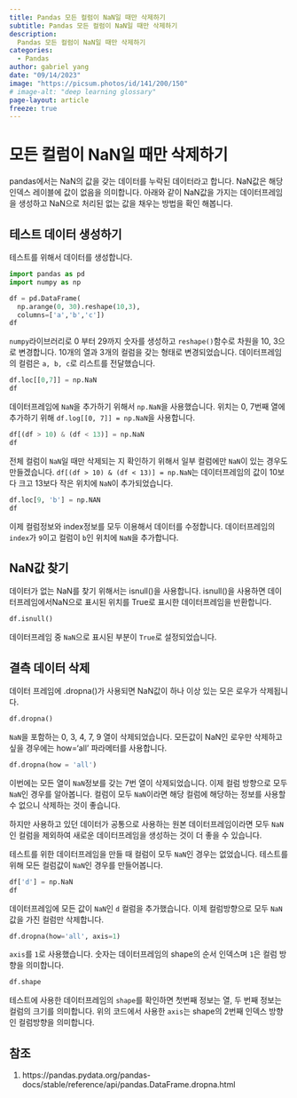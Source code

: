 ```yaml
---
title: Pandas 모든 컬럼이 NaN일 때만 삭제하기
subtitle: Pandas 모든 컬럼이 NaN일 때만 삭제하기
description:
  Pandas 모든 컬럼이 NaN일 때만 삭제하기
categories:
  - Pandas
author: gabriel yang
date: "09/14/2023"
image: "https://picsum.photos/id/141/200/150"
# image-alt: "deep learning glossary"
page-layout: article
freeze: true
---
```


# 모든 컬럼이 NaN일 때만 삭제하기

pandas에서는 NaN의 값을 갖는 데이터를 누락된 데이터라고 합니다. NaN값은 해당 인덱스 레이블에 값이 없음을 의미합니다. 아래와 같이 NaN값을 가지는 데이터프레임을 생성하고 NaN으로 처리된 없는 값을 채우는 방법을 확인 해봅니다.

## 테스트 데이터 생성하기

테스트를 위해서 데이터를 생성합니다.
``` python
import pandas as pd
import numpy as np

df = pd.DataFrame(
  np.arange(0, 30).reshape(10,3),
  columns=['a','b','c'])
df
```

`numpy`라이브러리로 0 부터 29까지 숫자를 생성하고 `reshape()`함수로 차원을 10, 3으로 변경합니다. 10개의 열과 3개의 컬럼을 갖는 형태로 변경되었습니다. 데이터프레임의 컬럼은 `a, b, c`로 리스트를 전달했습니다.

``` python
df.loc[[0,7]] = np.NaN
df
```

데이터프레임에 `NaN`을 추가하기 위해서 `np.NaN`을 사용했습니다. 위치는 0, 7번째 열에 추가하기 위해 `df.log[[0, 7]] = np.NaN`을 사용합니다.

``` python
df[(df > 10) & (df < 13)] = np.NaN
df
```

전체 컬럼이 `NaN`일 때만 삭제되는 지 확인하기 위해서 일부 컬럼에만 `NaN`이 있는 경우도 만들겠습니다. `df[(df > 10) & (df < 13)] = np.NaN`는 데이터프레임의 값이 10보다 크고 13보다 작은 위치에 `NaN`이 추가되었습니다.

``` python
df.loc[9, 'b'] = np.NAN
df
```

이제 컬럼정보와 index정보를 모두 이용해서 데이터를 수정합니다. 데이터프레임의 `index`가 `9`이고 컬럼이 `b`인 위치에 `NaN`을 추가합니다.

## NaN값 찾기

데이터가 없는 NaN를 찾기 위해서는 isnull()을 사용합니다. isnull()을 사용하면 데이터프레임에서NaN으로 표시된 위치를 True로 표시한 데이터프레임을 반환합니다.

``` python
df.isnull()
```

데이터프레임 중 `NaN`으로 표시된 부분이 `True`로 설정되었습니다.

## 결측 데이터 삭제

데이터 프레임에 .dropna()가 사용되면 NaN값이 하나 이상 있는 모은 로우가 삭제됩니다.

``` python
df.dropna()
```

`NaN`을 포함하는 0, 3, 4, 7, 9 열이 삭제되었습니다. 모든값이 NaN인 로우만 삭제하고 싶을 경우에는 how='all' 파라메터를 사용합니다.

``` python
df.dropna(how = 'all')
```

이번에는 모든 열이 `NaN`정보를 갖는 7번 열이 삭제되었습니다. 이제 컬럼 방향으로 모두 `NaN`인 경우를 알아봅니다. 컬럼이 모두 `NaN`이라면 해당 컬럼에 해당하는 정보를 사용할 수 없으니 삭제하는 것이 좋습니다.

하지만 사용하고 있던 데이터가 공통으로 사용하는 원본 데이터프레임이라면 모두 `NaN`인 컬럼을 제외하여 새로운 데이터프레임을 생성하는 것이 더 좋을 수 있습니다.

테스트를 위한 데이터프레임을 만들 때 컬럼이 모두 `NaN`인 경우는 없었습니다. 테스트를 위해 모든 컬럼값이 `NaN`인 경우를 만들어봅니다.

``` python
df['d'] = np.NaN
df
```

데이터프레임에 모든 값이 `NaN`인 `d` 컬럼을 추가했습니다. 이제 컬럼방향으로 모두 `NaN`값을 가진 컬럼만 삭제합니다.

``` python
df.dropna(how='all', axis=1)
```

`axis`를 `1`로 사용했습니다. 숫자는 데이터프레임의 shape의 순서 인덱스며 `1`은 컬럼 방향을 의미합니다.

``` python
df.shape
```

테스트에 사용한 데이터프레임의 `shape`를 확인하면 첫번째 정보는 열, 두 번째 정보는 컬럼의 크기를 의미합니다. 위의 코드에서 사용한 `axis`는 shape의 2번째 인덱스 방향인 컬럼방향을 의미합니다.

## 참조
1. https://pandas.pydata.org/pandas-docs/stable/reference/api/pandas.DataFrame.dropna.html